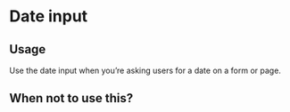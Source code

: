 # Date input

## Usage

Use the date input when you’re asking users for a date on a form or page.

## When not to use this?
